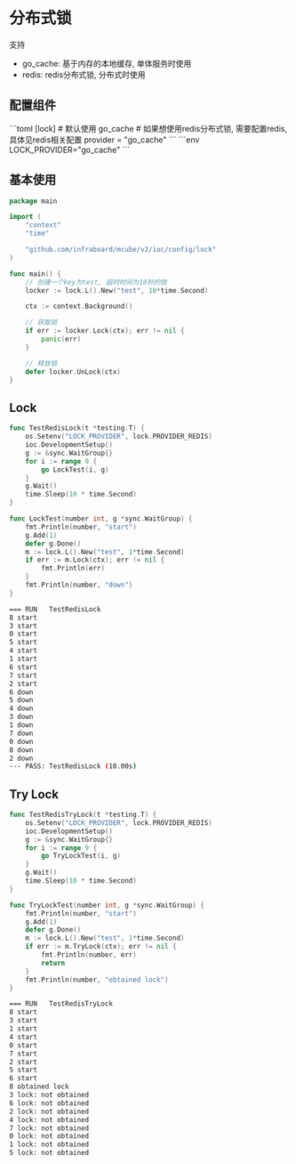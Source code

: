 
# 分布式锁

支持
+ go_cache: 基于内存的本地缓存, 单体服务时使用
+ redis: redis分布式锁, 分布式时使用 

## 配置组件

<Tabs>
  <Tab label="toml">
```toml
[lock]
  # 默认使用 go_cache
  # 如果想使用redis分布式锁, 需要配置redis, 具体见redis相关配置
  provider = "go_cache"
```
  </Tab>
  <Tab label="env">
```env
LOCK_PROVIDER="go_cache"
```
</Tab>
</Tabs>  

## 基本使用

```go
package main

import (
	"context"
	"time"

	"github.com/infraboard/mcube/v2/ioc/config/lock"
)

func main() {
	// 创建一个key为test, 超时时间为10秒的锁
	locker := lock.L().New("test", 10*time.Second)

	ctx := context.Background()

	// 获取锁
	if err := locker.Lock(ctx); err != nil {
		panic(err)
	}

	// 释放锁
	defer locker.UnLock(ctx)
}
```

## Lock

```go
func TestRedisLock(t *testing.T) {
	os.Setenv("LOCK_PROVIDER", lock.PROVIDER_REDIS)
	ioc.DevelopmentSetup()
	g := &sync.WaitGroup{}
	for i := range 9 {
		go LockTest(i, g)
	}
	g.Wait()
	time.Sleep(10 * time.Second)
}

func LockTest(number int, g *sync.WaitGroup) {
	fmt.Println(number, "start")
	g.Add(1)
	defer g.Done()
	m := lock.L().New("test", 1*time.Second)
	if err := m.Lock(ctx); err != nil {
		fmt.Println(err)
	}
	fmt.Println(number, "down")
}
```

```sh
=== RUN   TestRedisLock
8 start
3 start
0 start
5 start
4 start
1 start
6 start
7 start
2 start
6 down
5 down
4 down
3 down
1 down
7 down
0 down
8 down
2 down
--- PASS: TestRedisLock (10.00s)
```

## Try Lock

```go
func TestRedisTryLock(t *testing.T) {
	os.Setenv("LOCK_PROVIDER", lock.PROVIDER_REDIS)
	ioc.DevelopmentSetup()
	g := &sync.WaitGroup{}
	for i := range 9 {
		go TryLockTest(i, g)
	}
	g.Wait()
	time.Sleep(10 * time.Second)
}

func TryLockTest(number int, g *sync.WaitGroup) {
	fmt.Println(number, "start")
	g.Add(1)
	defer g.Done()
	m := lock.L().New("test", 1*time.Second)
	if err := m.TryLock(ctx); err != nil {
		fmt.Println(number, err)
		return
	}
	fmt.Println(number, "obtained lock")
}
```

```sh
=== RUN   TestRedisTryLock
8 start
3 start
1 start
4 start
0 start
7 start
2 start
5 start
6 start
8 obtained lock
3 lock: not obtained
6 lock: not obtained
2 lock: not obtained
4 lock: not obtained
7 lock: not obtained
0 lock: not obtained
1 lock: not obtained
5 lock: not obtained
```